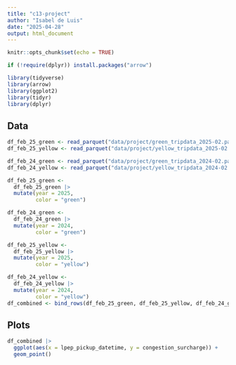 ---
title: "c13-project"
author: "Isabel de Luis"
date: "2025-04-28"
output: html_document
---

```{r setup, include=FALSE}
knitr::opts_chunk$set(echo = TRUE)
```

```{r}
if (!require(dplyr)) install.packages("arrow")

library(tidyverse)
library(arrow)
library(ggplot2)
library(tidyr)
library(dplyr)

```

## Data

```{r}
df_feb_25_green <- read_parquet("data/project/green_tripdata_2025-02.parquet")
df_feb_25_yellow <- read_parquet("data/project/yellow_tripdata_2025-02.parquet")

df_feb_24_green <- read_parquet("data/project/green_tripdata_2024-02.parquet")
df_feb_24_yellow <- read_parquet("data/project/yellow_tripdata_2024-02.parquet")
```

```{r}

df_feb_25_green <- 
  df_feb_25_green |>
  mutate(year = 2025,
         color = "green")

df_feb_24_green <- 
  df_feb_24_green |>
  mutate(year = 2024,
         color = "green")

df_feb_25_yellow <- 
  df_feb_25_yellow |>
  mutate(year = 2025,
         color = "yellow")

df_feb_24_yellow <- 
  df_feb_24_yellow |>
  mutate(year = 2024,
         color = "yellow")
df_combined <- bind_rows(df_feb_25_green, df_feb_25_yellow, df_feb_24_green, df_feb_24_yellow)
```

## Plots
```{r}
df_combined |>
  ggplot(aes(x = lpep_pickup_datetime, y = congestion_surcharge)) +
  geom_point()
```


